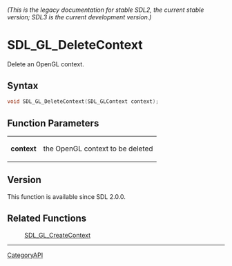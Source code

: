 ====== (This is the legacy documentation for stable SDL2, the current stable version; SDL3 is the current development version.) ======
= SDL_GL_DeleteContext =

Delete an OpenGL context.

== Syntax ==

<syntaxhighlight lang='c'>
void SDL_GL_DeleteContext(SDL_GLContext context);
</syntaxhighlight>

== Function Parameters ==

{|
|'''context'''
|the OpenGL context to be deleted
|}

== Version ==

This function is available since SDL 2.0.0.

== Related Functions ==

:[[SDL_GL_CreateContext]]

----
[[CategoryAPI]]


